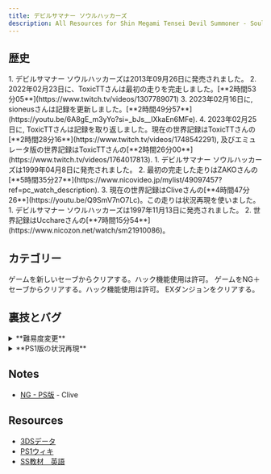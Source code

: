 ```yaml
---
title: デビルサマナー ソウルハッカーズ
description: All Resources for Shin Megami Tensei Devil Summoner - Soul Hackers
---
```



<DocsHero 
    content="デビルサマナー ソウルハッカーズはデビルサマナーシリーズの２作目。"
    srcUrl={cover}
    alt="Shin Megami Tensei Devil Summoner - Soul Hackers Cover"
/>

<LinkCard title="ランキング" href="https://www.speedrun.com/dsm_soul_hackers" description="投稿されたRTA動画を観るようにSpeedrun.comへ"/>

## 歴史
<Tabs>
<TabItem label="Any% - 3DS">
<Steps>
1. デビルサマナー ソウルハッカーズは2013年09月26日に発売されました。
2. 2022年02月23日に、ToxicTTさんは最初の走りを完走しました。[**2時間53分05**](https://www.twitch.tv/videos/1307789071)
3. 2023年02月16日に, sioneusさんは記録を更新しました。[**2時間49分57**](https://youtu.be/6A8gE_m3yYo?si=_bJs__IXkaEn6MFe).
4. 2023年02月25日に, ToxicTTさんは記録を取り返しました。現在の世界記録はToxicTTさんの[**2時間28分16**](https://www.twitch.tv/videos/1748542291), 及びエミュレータ版の世界記録はToxicTTさんの[**2時間26分00**](https://www.twitch.tv/videos/1764017813).
</Steps>
</TabItem>

<TabItem label="Any% - PS1">
<Steps>
1. デビルサマナー ソウルハッカーズは1999年04月8日に発売されました。
2. 最初の完走した走りはZAKOさんの[**5時間35分27**](https://www.nicovideo.jp/mylist/49097457?ref=pc_watch_description).
3. 現在の世界記録はCliveさんの[**4時間47分26**](https://youtu.be/Q9SmV7nO7Lc)。この走りは状況再現を使いました。
</Steps>
</TabItem>

<TabItem label="Any% - Sega Saturn">
<Steps>
1. デビルサマナー ソウルハッカーズは1997年11月13日に発売されました。
2. 世界記録はUcchareさんの[**7時間15分54**](https://www.nicozon.net/watch/sm21910086)。
</Steps>
</TabItem>
</Tabs>

## カテゴリー
<CardGrid>
    <Card title="New Game Ending">ゲームを新しいセーブからクリアする。ハック機能使用は許可。</Card>
    <Card title="New Game+ Ending">ゲームをNG＋セーブからクリアする。ハック機能使用は許可。</Card>
    <Card title="Extra Game">EXダンジョンをクリアする。</Card>
</CardGrid>

## 裏技とバグ
<details>
<summary>**難易度変更**</summary>
３ds版専属のハックという機能。ゲーム内に難易度を変えることができます。ハードの難易度に設定したら反射ダメージが大きくなります。
</details>

<details>
<summary>**PS1版の状況再現**</summary>
ボス戦の手前にセーブしてゲームを再ロードしたら戦闘は期待通りになります。
</details>

## Notes
- [NG - PS版](http://cliverta.web.fc2.com/chart/SoulHackers.html) - Clive

## Resources
- [3DSデータ](https://szsk.github.io/data/sh/)
- [PS1ウィキ](https://dssh084.wiki.fc2.com/)
- [SS教材　英語](https://drive.google.com/drive/folders/1ox4rX0uzFobfmPisGtw62fp9inRVMPzg)